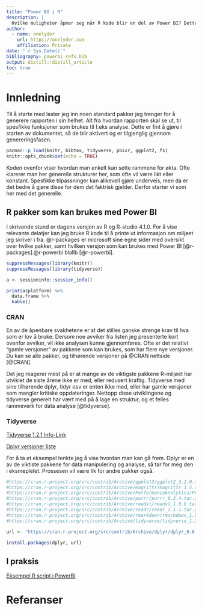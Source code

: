 ```yaml
---
title: "Power BI i R"
description: |
  Hvilke muligheter åpner seg når R kode blir en del av Power BI? Dette dokumentet har som formål å undersøke hvilke muligheter powerbi oppgaver løses med R.
author:
  - name: onelyder 
    url: https://onelyder.com
    affiliation: Private
date: "`r Sys.Date()`"
bibliography: powerbi-refs.bib
output: distill::distill_article
toc: true
---
```





# Innledning

Til å starte med laster jeg inn noen standard pakker jeg trenger for å generere rapporten i sin helhet. Alt fra hvordan rapporten skal se ut, til spesfikke funksjoner som brukes til f.eks analyse. Dette er fint å gjøre i starten av dokumentet, så de blir aktivert og er tilgjenglig gjennom genereringsfasen. 

```r
pacman::p_load(knitr, bibtex, tidyverse, pbixr, ggplot2, fs)
knitr::opts_chunk$set(echo = TRUE)
```

Koden ovenfor viser hvordan man enkelt kan sette rammene for økta. Ofte klarerer man her generelle strukturer her, som ofte vil være likt eller konstant. Spesfikke tilpassninger kan alikevell gjøre underveis, men da er det bedre å gjøre disse for dem det faktrisk gjelder. Derfor starter vi som her med det generelle. 

## R pakker som kan brukes med Power BI

I skrivende stund er dagens versjon av R og R-studio 4.1.0. For å vise relevante delatjer kan jeg bruke R kode til å printe ut informasjon om miljøet jeg skriver i fra. @r-packages er microsoft sine egne sider med oversikt over hvilke pakker, samt hvilken versjon som kan brukes med Power BI [@r-packages].@r-powerbi blallb [@r-powerbi].

```r
suppressMessages(library(knitr))
suppressMessages(library(tidyverse))

a <- sessioninfo::session_info() 

print(a$platform) %>% 
  data.frame %>% 
  kable()

```


### CRAN 

En av de åpenbare svakhetene er at det stilles ganske strenge krav til hva som er lov å bruke. Dersom noe avviker fra listen jeg presenterte kort ovenfor avviker, vil ikke analysen kunne gjennomføres. Ofte er det relativt "gamle versjoner" av pakkene som kan brukes, som har flere nye versjoner. Du kan se alle pakker, og tilhørende versjoner på @CRAN nettside [@CRAN].

Det jeg reagerer mest på er at mange av de viktigste pakkene R-miljøet har utviklet de siste årene ikke er med, eller redusert kraftig. Tidyverse med sine tilhørende dplyr, tidyr osv er enten ikke med, eller har gamle versjoner som mangler kritiske oppdateringer. Nettopp disse utviklingene og tidyverse generelt har vært med på å lage en struktur, og et felles rammeverk for data analyse [@tidyverse].


### Tidyverse

[Tidyverse 1.2.1 Info-Link](https://rdocumentation.org/packages/tidyverse/versions/1.2.1)

[Dplyr versjoner liste](https://cran.r-project.org/src/contrib/Archive/dplyr/)

For å ta et eksempel tenkte jeg å vise hvordan man kan gå frem. Dplyr er en av de viktiste pakkene for data manipulering og analyse, så tar for meg den i eksmeplelet. Prossesen vil være lik for andre pakker også. 

```r

#https://cran.r-project.org/src/contrib/Archive/ggplot2/ggplot2_3.2.0.tar.gz
#https://cran.r-project.org/src/contrib/Archive/magrittr/magrittr_1.5.tar.gz
#https://cran.r-project.org/src/contrib/Archive/PerformanceAnalytics/PerformanceAnalytics_1.5.2.tar.gz
#https://cran.r-project.org/src/contrib/Archive/purrr/purrr_0.2.4.tar.gz
#https://cran.r-project.org/src/contrib/Archive/readxl/readxl_1.0.0.tar.gz
#https://cran.r-project.org/src/contrib/Archive/readr/readr_1.1.1.tar.gz
#https://cran.r-project.org/src/contrib/Archive/rmarkdown/rmarkdown_1.9.tar.gz
#https://cran.r-project.org/src/contrib/Archive/tidyverse/tidyverse_1.2.1.tar.gz

url <- "https://cran.r-project.org/src/contrib/Archive/dplyr/dplyr_0.8.0.1.tar.gz"

install.packages(dplyr, url)

```



## I praksis

[Eksempel R script i PowerBI](https://thebipower.fr/index.php/2019/02/09/export-data-to-excel/)

















# Referanser



